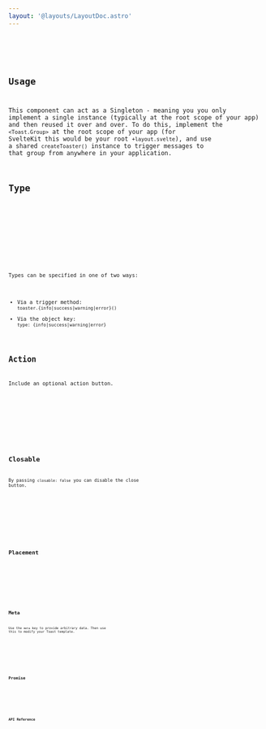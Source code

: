 ```yaml
---
layout: '@layouts/LayoutDoc.astro'
---
```









<Preview client:load>
	<Fragment slot="preview">
		<Default client:visible />
	</Fragment>
	<Fragment slot="code">
		<Code code={DefaultRaw} lang="svelte" />
	</Fragment>
</Preview>

## Usage

This component can act as a Singleton - meaning you you only implement a single instance (typically at the root scope of your app) and then reused it over and over. To do this, implement the `<Toast.Group>` at the root scope of your app (for SvelteKit this would be your root `+layout.svelte`), and use a shared `createToaster()` instance to trigger messages to that group from anywhere in your application.

## Type

<Preview client:load>
	<Fragment slot="preview">
		<Type client:visible />
	</Fragment>
	<Fragment slot="code">
		<Code code={TypeRaw} lang="svelte" />
	</Fragment>
</Preview>

Types can be specified in one of two ways:

- Via a trigger method: `toaster.{info|success|warning|error}()`
- Via the object key: `type: {info|success|warning|error}`

## Action

Include an optional action button.

<Preview client:load>
	<Fragment slot="preview">
		<Action client:visible />
	</Fragment>
	<Fragment slot="code">
		<Code code={ActionRaw} lang="svelte" />
	</Fragment>
</Preview>

## Closable

By passing `closable: false` you can disable the close button.

<Preview client:load>
	<Fragment slot="preview">
		<Closable client:visible />
	</Fragment>
	<Fragment slot="code">
		<Code code={ClosableRaw} lang="svelte" />
	</Fragment>
</Preview>

## Placement

<Preview client:load>
	<Fragment slot="preview">
		<Placement client:visible />
	</Fragment>
	<Fragment slot="code">
		<Code code={PlacementRaw} lang="svelte" />
	</Fragment>
</Preview>

## Meta

Use the `meta` key to provide arbitrary data. Then use this to modify your Toast template.

<Preview client:load>
	<Fragment slot="preview">
		<Meta client:visible />
	</Fragment>
	<Fragment slot="code">
		<Code code={MetaRaw} lang="svelte" />
	</Fragment>
</Preview>

## Promise

<Preview client:load>
	<Fragment slot="preview">
		<Promise client:visible />
	</Fragment>
	<Fragment slot="code">
		<Code code={PromiseRaw} lang="svelte" />
	</Fragment>
</Preview>

## API Reference

<ApiTable />
